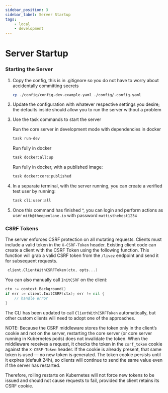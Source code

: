 ```yaml
---
sidebar_position: 3
sidebar_label: Server Startup
tags:
    - local
    - development
---
```


# Server Startup

### Starting the Server

1. Copy the config, this is in .gitignore so you do not have to worry about
   accidentally committing secrets

   ```bash
   cp ./config/config-dev.example.yaml ./config/.config.yaml
   ```

1. Update the configuration with whatever respective settings you desire; the
   defaults inside should allow you to run the server without a problem

1. Use the task commands to start the server

   Run the core server in development mode with dependencies in docker

   ```bash
   task run-dev
   ```

   Run fully in docker

   ```bash
   task docker:all:up
   ```

   Run fully in docker, with a published image:
   ```bash
   task docker:core:published
   ```

1. In a separate terminal, with the server running, you can create a verified
   test user by running:

   ```bash
   task cli:user:all
   ```

1. Once this command has finished ^, you can login and perform actions as user
   `mitb@theopenlane.io` with password `mattisthebest1234`

### CSRF Tokens

The server enforces CSRF protection on all mutating requests. Clients must
include a valid token in the `X-CSRF-Token` header. Existing client code can
create a client with the CSRF Token using the following function. This function
will grab a valid CSRF token from the `/livez` endpoint and send it for subsequent requests.

```go
 client.ClientWithCSRFToken(ctx, opts...)
```

You can also manually call `InitCSRF` on the client:

```go
ctx := context.Background()
if err := client.InitCSRF(ctx); err != nil {
    // handle error
}
```

The CLI has been updated to call `ClientWithCSRFToken` automatically, but other custom clients will need to adopt one of the approaches.

NOTE: Because the CSRF middleware stores the token only in the client’s cookie and not on the server, restarting the core server (or core server running in Kubernetes pods) does not invalidate the token. When the middleware receives a request, it checks the token in the `csrf_token` cookie against the `X-CSRF-Token` header. If the cookie is already present, that same token is used — no new token is generated. The token cookie persists until it expires (default 24h), so clients will continue to send the same value even if the server has restarted.

Therefore, rolling restarts on Kubernetes will not force new tokens to be issued and should not cause requests to fail, provided the client retains its CSRF cookie.

